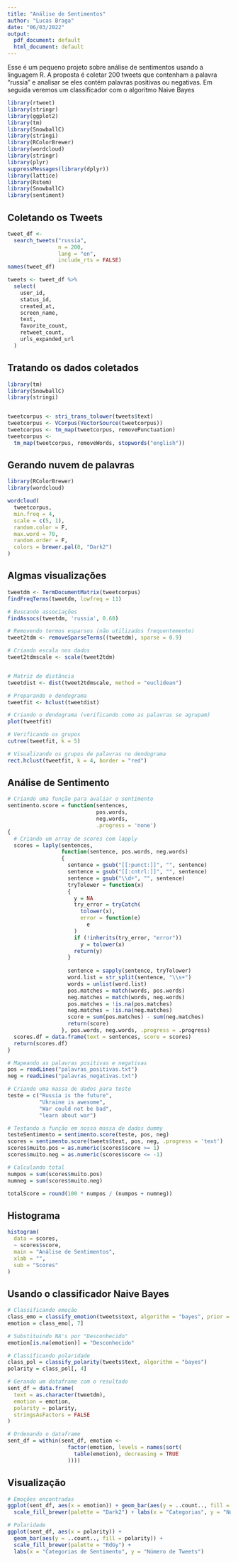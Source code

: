 ```yaml
---
title: "Análise de Sentimentos"
author: "Lucas Braga"
date: "06/03/2022"
output:
  pdf_document: default
  html_document: default
---
```



Esse é um pequeno projeto sobre análise de sentimentos usando a linguagem R. A proposta é coletar 200 tweets que contenham a palavra "russia" e analisar se eles contém palavras positivas ou negativas. Em seguida veremos um classificador com o algoritmo Naive Bayes
```r
library(rtweet)
library(stringr)
library(ggplot2)
library(tm)
library(SnowballC)
library(stringi)
library(RColorBrewer)
library(wordcloud)
library(stringr)
library(plyr)
suppressMessages(library(dplyr))
library(lattice)
library(Rstem)
library(SnowballC)
library(sentiment)
```

## Coletando os Tweets
```r

tweet_df <-
  search_tweets("russia",
                n = 200,
                lang = "en",
                include_rts = FALSE)
names(tweet_df)

tweets <- tweet_df %>%
  select(
    user_id,
    status_id,
    created_at,
    screen_name,
    text,
    favorite_count,
    retweet_count,
    urls_expanded_url
  )
```

## Tratando os dados coletados


```r
library(tm)
library(SnowballC)
library(stringi)


tweetcorpus <- stri_trans_tolower(tweets$text)
tweetcorpus <- VCorpus(VectorSource(tweetcorpus))
tweetcorpus <- tm_map(tweetcorpus, removePunctuation)
tweetcorpus <-
  tm_map(tweetcorpus, removeWords, stopwords("english"))
```

## Gerando nuvem de palavras
```r
library(RColorBrewer)
library(wordcloud)

wordcloud(
  tweetcorpus,
  min.freq = 4,
  scale = c(5, 1),
  random.color = F,
  max.word = 70,
  random.order = F,
  colors = brewer.pal(8, "Dark2")
)
```

## Algmas visualizações
```r
tweetdm <- TermDocumentMatrix(tweetcorpus)
findFreqTerms(tweetdm, lowfreq = 11)

# Buscando associações
findAssocs(tweetdm, 'russia', 0.60)

# Removendo termos esparsos (não utilizados frequentemente)
tweet2tdm <- removeSparseTerms((tweetdm), sparse = 0.9)

# Criando escala nos dados
tweet2tdmscale <- scale(tweet2tdm)


# Matriz de distância
tweetdist <- dist(tweet2tdmscale, method = "euclidean")

# Preparando o dendograma
tweetfit <- hclust(tweetdist)

# Criando o dendograma (verificando como as palavras se agrupam)
plot(tweetfit)

# Verificando os grupos
cutree(tweetfit, k = 5)

# Visualizando os grupos de palavras no dendograma
rect.hclust(tweetfit, k = 4, border = "red")
```

## Análise de Sentimento
```r
# Criando uma função para avaliar o sentimento
sentimento.score = function(sentences,
                            pos.words,
                            neg.words,
                            .progress = 'none')
{
  # Criando um array de scores com lapply
  scores = laply(sentences,
                 function(sentence, pos.words, neg.words)
                 {
                   sentence = gsub("[[:punct:]]", "", sentence)
                   sentence = gsub("[[:cntrl:]]", "", sentence)
                   sentence = gsub("\\d+", "", sentence)
                   tryTolower = function(x)
                   {
                     y = NA
                     try_error = tryCatch(
                       tolower(x),
                       error = function(e)
                         e
                     )
                     if (!inherits(try_error, "error"))
                       y = tolower(x)
                     return(y)
                   }
                   
                   sentence = sapply(sentence, tryTolower)
                   word.list = str_split(sentence, "\\s+")
                   words = unlist(word.list)
                   pos.matches = match(words, pos.words)
                   neg.matches = match(words, neg.words)
                   pos.matches = !is.na(pos.matches)
                   neg.matches = !is.na(neg.matches)
                   score = sum(pos.matches) - sum(neg.matches)
                   return(score)
                 }, pos.words, neg.words, .progress = .progress)
  scores.df = data.frame(text = sentences, score = scores)
  return(scores.df)
}

# Mapeando as palavras positivas e negativas
pos = readLines("palavras_positivas.txt")
neg = readLines("palavras_negativas.txt")

# Criando uma massa de dados para teste
teste = c("Russia is the future",
          "Ukraine is awesome",
          "War could not be bad",
          "learn about war")

# Testando a função em nossa massa de dados dummy
testeSentimento = sentimento.score(teste, pos, neg)
scores = sentimento.score(tweets$text, pos, neg, .progress = 'text')
scores$muito.pos = as.numeric(scores$score >= 1)
scores$muito.neg = as.numeric(scores$score <= -1)

# Calculando total
numpos = sum(scores$muito.pos)
numneg = sum(scores$muito.neg)

totalScore = round(100 * numpos / (numpos + numneg))
```


## Histograma
```r
histogram(
  data = scores,
  ~ scores$score,
  main = "Análise de Sentimentos",
  xlab = "",
  sub = "Scores"
)
```

## Usando o classificador Naive Bayes
```r
# Classificando emoção
class_emo = classify_emotion(tweets$text, algorithm = "bayes", prior = 1.0)
emotion = class_emo[, 7]

# Substituindo NA's por "Desconhecido"
emotion[is.na(emotion)] = "Desconhecido"

# Classificando polaridade
class_pol = classify_polarity(tweets$text, algorithm = "bayes")
polarity = class_pol[, 4]

# Gerando um dataframe com o resultado
sent_df = data.frame(
  text = as.character(tweetdm),
  emotion = emotion,
  polarity = polarity,
  stringsAsFactors = FALSE
)

# Ordenando o dataframe
sent_df = within(sent_df, emotion <-
                   factor(emotion, levels = names(sort(
                     table(emotion), decreasing = TRUE
                   ))))
```

## Visualização
```r
# Emoções encontradas
ggplot(sent_df, aes(x = emotion)) + geom_bar(aes(y = ..count.., fill = emotion)) + 
  scale_fill_brewer(palette = "Dark2") + labs(x = "Categorias", y = "Número de Tweets")

# Polaridade
ggplot(sent_df, aes(x = polarity)) +
  geom_bar(aes(y = ..count.., fill = polarity)) +
  scale_fill_brewer(palette = "RdGy") +
  labs(x = "Categorias de Sentimento", y = "Número de Tweets")
```

